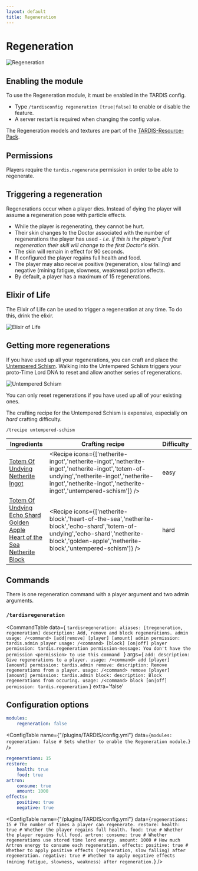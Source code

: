 ```yaml
---
layout: default
title: Regeneration
---
```



# Regeneration

![Regeneration](/images/skins/regeneration.png)

## Enabling the module

To use the Regeneration module, it must be enabled in the TARDIS config.

- Type `/tardisconfig regeneration [true|false]` to enable or disable the feature.
- A server restart is required when changing the config value.

The Regeneration models and textures are part of the [TARDIS-Resource-Pack](/resource-packs).

## Permissions

Players require the `tardis.regenerate` permission in order to be able to regenerate.

## Triggering a regeneration

Regenerations occur when a player dies. Instead of dying the player will assume a regeneration pose with particle effects.
- While the player is regenerating, they cannot be hurt.
- Their skin changes to the Doctor associated with the number of 
regenerations the player has used - _i.e. if this is the player's first regeneration their skill will change to the first 
Doctor's skin_.
- The skin will remain in effect for 90 seconds.
- If configured the player regains full health and food.
- The player may also receive positive (regeneration, slow falling) and negative (mining fatigue, slowness, weakness) potion effects.
- By default, a player has a maximum of 15 regenerations.

## Elixir of Life

The Elixir of Life can be used to trigger a regeneration at any time. To do this, drink the elixir.

![Elixir of Life](/images/skins/elixir_of_life.png)

## Getting more regenerations

If you have used up all your regenerations, you can craft and place the [Untempered Schism](/recipes/custom-blocks/untempered-schism). Walking into the Untempered Schism triggers your proto-Time Lord DNA to reset and allow another series of regenerations.

![Untempered Schism](/images/docs/untempered_schism.png)

You can only reset regenerations if you have used up all of your existing ones.

The crafting recipe for the Untempered Schism is expensive, especially on _hard_ crafting difficulty.

`/trecipe untempered-schism`

| Ingredients | Crafting recipe | Difficulty |
| ----------- | --------------- | ------------- |
| [Totem Of Undying](https://minecraft.wiki/w/Totem_of_Undying)<br/>[Netherite Ingot](https://minecraft.wiki/w/Netherite_Ingot) | <Recipe icons={['netherite-ingot','netherite-ingot','netherite-ingot','netherite-ingot','totem-of-undying','netherite-ingot','netherite-ingot','netherite-ingot','netherite-ingot','untempered-schism']} /> | easy |
| [Totem Of Undying](https://minecraft.wiki/w/Totem_of_Undying)<br/>[Echo Shard](https://minecraft.wiki/w/Echo_Shard)<br/>[Golden Apple](https://minecraft.wiki/w/Golden_Apple)<br/>[Heart of the Sea](https://minecraft.wiki/w/Heart_of_the_Sea)<br/>[Netherite Block](https://minecraft.wiki/w/Netherite_Block) | <Recipe icons={['netherite-block','heart-of-the-sea','netherite-block','echo-shard','totem-of-undying','echo-shard','netherite-block','golden-apple','netherite-block','untempered-schism']} /> | hard |

## Commands

There is one regeneration command with a player argument and two admin arguments.

### `/tardisregeneration`

<CommandTable data={
        `tardisregeneration:
        aliases: [tregeneration, regeneration]
        description: Add, remove and block regenerations.
        admin usage: /<command> [add|remove] [player] [amount]
        admin permission: tardis.admin
        player usage: /<command> [block] [on|off]
        player permission: tardis.regeneration
        permission-message: You don't have the permission <permission> to use this command
        `
}
args={
        `
        add:
            description: Give regenerations to a player.
            usage: /<command> add [player] [amount]
            permission: tardis.admin
        remove:
            description: Remove regenerations from a player.
            usage: /<command> remove [player] [amount]
            permission: tardis.admin
        block:
            description: Block regenerations from occuring.
            usage: /<command> block [on|off]
            permission: tardis.regeneration
        `
}
extra='false'
>
</CommandTable>

## Configuration options

```yaml title="/plugins/TARDIS/config.yml"
modules:
    regeneration: false
```

<ConfigTable name={"/plugins/TARDIS/config.yml"} data={`
modules:
    regeneration: false # Sets whether to enable the Regeneration module.
`} />

```yaml title="/plugins/TARDIS/regeneration.yml"
regenerations: 15
restore:
    health: true
    food: true
artron:
    consume: true
    amount: 1000
effects:
    positive: true
    negative: true
```

<ConfigTable name={"/plugins/TARDIS/config.yml"} data={`
regenerations: 15 # The number of times a player can regenerate.
restore:
    health: true # Whether the player regains full health.
    food: true # Whether the player regains full food.
artron:
    consume: true # Whether regenerations use stored time lord energy.
    amount: 1000 # How much Artron energy to consume each regeneration.
effects:
    positive: true # Whether to apply positive effects (regeneration, slow falling) after regeneration.
    negative: true # Whether to apply negative effects (mining fatigue, slowness, weakness) after regeneration.
`} />
